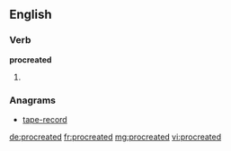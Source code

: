==English==

===Verb===
'''procreated'''

# {{past of|procreate}}

===Anagrams===
* [[tape-record#English|tape-record]]

[[de:procreated]]
[[fr:procreated]]
[[mg:procreated]]
[[vi:procreated]]